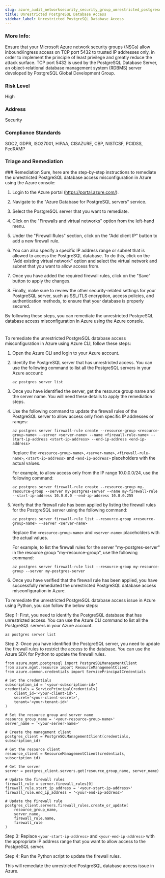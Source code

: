 ```yaml
---
slug: azure_audit_networksecurity_security_group_unrestricted_postgresql_database_access
title: Unrestricted PostgreSQL Database Access
sidebar_label: Unrestricted PostgreSQL Database Access
---
```


### More Info:

Ensure that your Microsoft Azure network security groups (NSGs) allow inbound/ingress access on TCP port 5432 to trusted IP addresses only, in order to implement the principle of least privilege and greatly reduce the attack surface. TCP port 5432 is used by the PostgreSQL Database Server, an object-relational database management system (RDBMS) server developed by PostgreSQL Global Development Group.

### Risk Level

High

### Address

Security

### Compliance Standards

SOC2, GDPR, ISO27001, HIPAA, CISAZURE, CBP, NISTCSF, PCIDSS, FedRAMP

### Triage and Remediation
<Tabs>
<Tab title='Remediation'>
### Remediation

<AccordionGroup>
<Accordion title='Using Console' defaultOpen='true'>
Sure, here are the step-by-step instructions to remediate the unrestricted PostgreSQL database access misconfiguration in Azure using the Azure console:

1. Login to the Azure portal (https://portal.azure.com/).

2. Navigate to the "Azure Database for PostgreSQL servers" service.

3. Select the PostgreSQL server that you want to remediate.

4. Click on the "Firewalls and virtual networks" option from the left-hand menu.

5. Under the "Firewall Rules" section, click on the "Add client IP" button to add a new firewall rule.

6. You can also specify a specific IP address range or subnet that is allowed to access the PostgreSQL database. To do this, click on the "Add existing virtual network" option and select the virtual network and subnet that you want to allow access from.

7. Once you have added the required firewall rules, click on the "Save" button to apply the changes.

8. Finally, make sure to review the other security-related settings for your PostgreSQL server, such as SSL/TLS encryption, access policies, and authentication methods, to ensure that your database is properly secured.

By following these steps, you can remediate the unrestricted PostgreSQL database access misconfiguration in Azure using the Azure console.

#
</Accordion>

<Accordion title='Using CLI'>
To remediate the unrestricted PostgreSQL database access misconfiguration in Azure using Azure CLI, follow these steps:

1. Open the Azure CLI and login to your Azure account.

2. Identify the PostgreSQL server that has unrestricted access. You can use the following command to list all the PostgreSQL servers in your Azure account:

   ```
   az postgres server list
   ```

3. Once you have identified the server, get the resource group name and the server name. You will need these details to apply the remediation steps.

4. Use the following command to update the firewall rules of the PostgreSQL server to allow access only from specific IP addresses or ranges:

   ```
   az postgres server firewall-rule create --resource-group <resource-group-name> --server <server-name> --name <firewall-rule-name> --start-ip-address <start-ip-address> --end-ip-address <end-ip-address>
   ```

   Replace the `<resource-group-name>`, `<server-name>`, `<firewall-rule-name>`, `<start-ip-address>` and `<end-ip-address>` placeholders with the actual values.

   For example, to allow access only from the IP range 10.0.0.0/24, use the following command:

   ```
   az postgres server firewall-rule create --resource-group my-resource-group --server my-postgres-server --name my-firewall-rule --start-ip-address 10.0.0.0 --end-ip-address 10.0.0.255
   ```

5. Verify that the firewall rule has been applied by listing the firewall rules for the PostgreSQL server using the following command:

   ```
   az postgres server firewall-rule list --resource-group <resource-group-name> --server <server-name>
   ```

   Replace the `<resource-group-name>` and `<server-name>` placeholders with the actual values.

   For example, to list the firewall rules for the server "my-postgres-server" in the resource group "my-resource-group", use the following command:

   ```
   az postgres server firewall-rule list --resource-group my-resource-group --server my-postgres-server
   ```

6. Once you have verified that the firewall rule has been applied, you have successfully remediated the unrestricted PostgreSQL database access misconfiguration in Azure.
</Accordion>

<Accordion title='Using Python'>
To remediate the unrestricted PostgreSQL database access issue in Azure using Python, you can follow the below steps:

Step 1: First, you need to identify the PostgreSQL database that has unrestricted access. You can use the Azure CLI command to list all the PostgreSQL servers in your Azure account.

```
az postgres server list
```

Step 2: Once you have identified the PostgreSQL server, you need to update the firewall rules to restrict the access to the database. You can use the Azure SDK for Python to update the firewall rules. 

```
from azure.mgmt.postgresql import PostgreSQLManagementClient
from azure.mgmt.resource import ResourceManagementClient
from azure.common.credentials import ServicePrincipalCredentials

# Set the credentials
subscription_id = '<your-subscription-id>'
credentials = ServicePrincipalCredentials(
    client_id='<your-client-id>',
    secret='<your-client-secret>',
    tenant='<your-tenant-id>'
)

# Set the resource group and server name
resource_group_name = '<your-resource-group-name>'
server_name = '<your-server-name>'

# Create the management client
postgres_client = PostgreSQLManagementClient(credentials, subscription_id)

# Get the resource client
resource_client = ResourceManagementClient(credentials, subscription_id)

# Get the server
server = postgres_client.servers.get(resource_group_name, server_name)

# Update the firewall rules
firewall_rule = server.firewall_rules[0]
firewall_rule.start_ip_address = '<your-start-ip-address>'
firewall_rule.end_ip_address = '<your-end-ip-address>'

# Update the firewall rule
postgres_client.servers.firewall_rules.create_or_update(
    resource_group_name,
    server_name,
    firewall_rule.name,
    firewall_rule
)
```

Step 3: Replace `<your-start-ip-address>` and `<your-end-ip-address>` with the appropriate IP address range that you want to allow access to the PostgreSQL server. 

Step 4: Run the Python script to update the firewall rules. 

This will remediate the unrestricted PostgreSQL database access issue in Azure.
</Accordion>

</AccordionGroup>
</Tab>
</Tabs>


